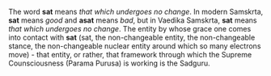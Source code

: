 The word '''sat''' means ''that which undergoes no change''. In modern Samskrta, '''sat''' means ''good'' and '''asat''' means ''bad'', but in Vaedika Samskrta, '''sat''' means ''that which undergoes no change''.
The entity by whose grace one comes into contact with '''sat''' (sat, the non-changeable entity, the non-changeable stance, the non-changeable nuclear entity around which so many electrons move) - that entity, or rather, that framework through which the Supreme Counsciousness (Parama Purusa) is working is the Sadguru.